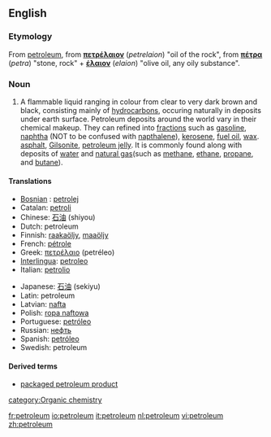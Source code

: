 ==English==
{{wikipedia}}

===Etymology===
From {{ML.}} [[petroleum]], from {{Gr.}} '''[[πετρέλαιον]]''' (''petrelaion'') "oil of the rock", from {{AGr.}} '''[[πέτρα]]''' (''petra'') "stone, rock" + '''[[έλαιον]]''' (''elaion'') "olive oil, any oily substance".

===Noun===
{{en-noun}}

#A flammable liquid ranging in colour from clear to very dark brown and black, consisting mainly of [[hydrocarbon]]s, occuring naturally in deposits under earth surface. Petroleum deposits around the world vary in their chemical makeup. They can refined into [[fractions]] such as [[gasoline]], [[naphtha]] (NOT to be confused with [[napthalene]]), [[kerosene]], [[fuel oil]], [[wax]]. [[asphalt]], [[Gilsonite]], [[petroleum jelly]]. It is commonly found along with deposits of [[water]] and [[natural gas]](such as [[methane]], [[ethane]], [[propane]], and [[butane]]).

====Translations====
{{trans-top|petroleum}}
*[[Bosnian]] : [[petrolej]]
*Catalan: [[petroli]]
*Chinese: [[石油]] (shiyou)
*Dutch: petroleum {{m}}
*Finnish: [[raakaöljy]], [[maaöljy]]
*French: [[pétrole]] {{m}}
*Greek: [[πετρέλαιο]] (petréleo)
*[[Interlingua]]: [[petroleo]]
*Italian: [[petrolio]] {{m}}
{{trans-mid}}
*Japanese: [[石油]] (sekiyu)
*Latin: petroleum
*Latvian: [[nafta]] {{f}}
*Polish: [[ropa naftowa]] {{f}}
*Portuguese: [[petróleo]] {{m}}
*Russian: [[нефть]] {{f}}
*Spanish: [[petróleo]] {{m}}
*Swedish: petroleum {{n}}
{{trans-bottom}}

====Derived terms====
*[[packaged petroleum product]]

[[category:Organic chemistry]]

[[fr:petroleum]]
[[io:petroleum]]
[[it:petroleum]]
[[nl:petroleum]]
[[vi:petroleum]]
[[zh:petroleum]]